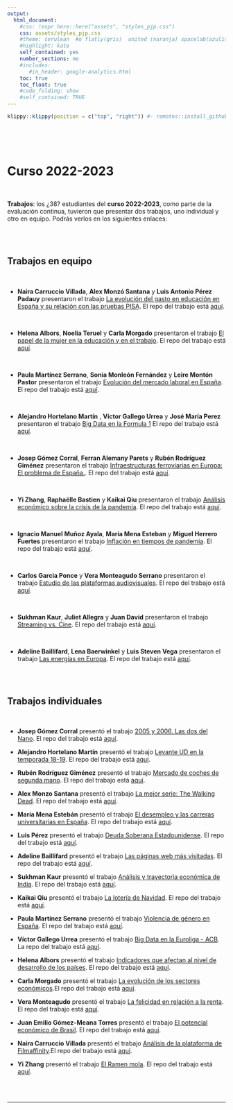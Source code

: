 ```yaml
---
output:
  html_document:
    #css: !expr here::here("assets", "styles_pjp.css") 
    css: assets/styles_pjp.css
    #theme: cerulean  #o flatly(gris)  united (naranja) spacelab(azulito) o yeti o faltly o sandstone
    #highlight: kate 
    self_contained: yes
    number_sections: no
    #includes:
       #in_header: google-analytics.html
    toc: true
    toc_float: true
    #code_folding: show
    #self_contained: TRUE
---
```


```r
klippy::klippy(position = c("top", "right")) #- remotes::install_github("rlesur/klippy")
```

<br>

<br>

# Curso 2022-2023

<br>

::: blue
**Trabajos**: los ¿38? estudiantes del **curso 2022-2023**, como parte de la evaluación continua, tuvieron que presentar dos trabajos, uno individual y otro en equipo. Podrás verlos en los siguientes enlaces:
:::

<br><br>

## Trabajos en equipo

<br>

-   **Naira Carruccio Villada**, **Alex Monzó Santana** y **Luis Antonio Pérez Padauy** presentaron el trabajo [La evolución del gasto en educación en España y su relación con las pruebas PISA](https://AlexMS77.github.io/trabajo_BigData_equipo/){target="_blank"}. El repo del trabajo está [aquí](https://github.com/AlexMS77/trabajo_BigData_equipo){target="_blank"}.

<br>

-   **Helena Albors**, **Noelia Teruel** y **Carla Morgado** presentaron el trabajo [El papel de la mujer en la educación y en el trabajo](https://carlam01.github.io/trabajo_BigData_equipo/){target="_blank"}. El repo del trabajo está [aquí](https://github.com/carlam01/trabajo_BigData_equipo){target="_blank"}.

<br>

-   **Paula Martínez Serrano**, **Sonia Monleón Fernández** y **Leire Montón Pastor** presentaron el trabajo [Evolución del mercado laboral en España](https://Soniamf.github.io/trabajo_bigData_equipo/){target="_blank"}. El repo del trabajo está [aquí](https://github.com/Soniamf/trabajo_bigData_equipo){target="_blank"}.

<br>

-   **Alejandro Hortelano Martín** , **Víctor Gallego Urrea** y **José María Perez** presentaron el trabajo [Big Data en la Formula 1](https://alexhortelano6.github.io/Big-Data-en-la-Formula-1/) El repo del trabajo está [aquí](https://github.com/alexhortelano6/Big-Data-en-la-Formula-1.git){target="_blank"}.

<br>

-   **Josep Gómez Corral**, **Ferran Alemany Parets** y **Rubén Rodríguez Giménez** presentaron el trabajo [Infraestructuras ferroviarias en Europa: El problema de España.](https://roodrigueezzz.github.io/trabajo_BigData_equipo/){target="_blank"}. El repo del trabajo está [aquí](https://github.com/roodrigueezzz/trabajo_BigData_equipo){target="_blank"}.

<br>

-   **Yi Zhang**, **Raphaëlle Bastien** y **Kaikai Qiu** presentaron el trabajo [Análisis económico sobre la crisis de la pandemia](https://yiz2001.github.io/trabajo_Bigdata_equipo/){target="_blank"}. El repo del trabajo está [aquí](https://github.com/yiz2001/trabajo_BigData_equipo){target="_blank"}.

<br>

-   **Ignacio Manuel Muñoz Ayala**, **María Mena Esteban** y **Miguel Herrero Fuertes** presentaron el trabajo [Inflación en tiempos de pandemia](https://ignacioman.github.io/trabajo_BigData_equipo/las_slides_estan.html){target="_blank"}. El repo del trabajo está [aquí](https://github.com/IgnacioMan/trabajo_BigData_equipo){target="_blank"}.

<br>

-   **Carlos Garcia Ponce** y **Vera Monteagudo Serrano** presentaron el trabajo [Estudio de las plataformas audiovisuales](https://Carlos596.github.io/trabajo_BigData_equipo/){target="_blank"}. El repo del trabajo está [aquí](https://github.com/Carlos596/trabajo_BigData_equipo){target="_blank"}.

<br>

-   **Sukhman Kaur**, **Juliet Allegra** y **Juan David** presentaron el trabajo [Streaming vs. Cine](https://kaursukhman.github.io/trabajo_BigData_equipo/){target="_blank"}. El repo del trabajo está [aquí](https://github.com/kaursukhman/trabajo_BigData_equipo){target="_blank"}.

<br>

-   **Adeline Baillifard**, **Lena Baerwinkel** y **Luis Steven Vega** presentaron el trabajo [Las energías en Europa](https://Baillifa10.github.io/trabajo_BigData_equipo/){target="_blank"}. El repo del trabajo está [aquí](https://github.com/Baillifa10/trabajo_BigData_equipo){target="_blank"}.

<br><br>

## Trabajos individuales

<br>

-   **Josep Gómez Corral** presentó el trabajo [2005 y 2006. Las dos del Nano](https://gomezz01.github.io/trabajo_BigData/){target="_blank"}. El repo del trabajo está [aquí](https://github.com/gomezz01/trabajo_BigData){target="_blank"}.

-   **Alejandro Hortelano Martín** presentó el trabajo [Levante UD en la temporada 18-19](https://alexhortelano6.github.io/Levante-UD-en-la-temporada-18-19/){target="_blank"}. El repo del trabajo está [aquí](https://github.com/alexhortelano6/Levante-UD-en-la-temporada-18-19){target="_blank"}.

-   **Rubén Rodríguez Giménez** presentó el trabajo [Mercado de coches de segunda mano](https://roodrigueezzz.github.io/trabajo_BigData/){target="_blank"}. El repo del trabajo está [aquí](https://github.com/roodrigueezzz/trabajo_BigData){target="_blank"}.

-   **Alex Monzo Santana** presentó el trabajo [La mejor serie: The Walking Dead](https://AlexMS77.github.io/trabajo_BigData/){target="_blank"}. El repo del trabajo está [aquí](https://github.com/AlexMS77/trabajo_BigData/){target="_blank"}.

-   **María Mena Estebán** presentó el trabajo [El desempleo y las carreras universitarias en España](https://mmena21.github.io/desempleo_y_carreras_universitarias/){target="_blank"}. El repo del trabajo está [aquí](https://github.com/mmena21/desempleo_y_carreras_universitarias/){target="_blank"}.

-   **Luis Pérez** presentó el trabajo [Deuda Soberana Estadounidense](https://padauy.github.io/Trabajo_BigData/){target="_blank"}. El repo del trabajo está [aquí](https://github.com/padauy/Trabajo_BigData){target="_blank"}.

-   **Adeline Baillifard** presentó el trabajo [Las páginas web más visitadas](https://Baillifa10.github.io/trabajo_BigData/){target="_blank"}. El repo del trabajo está [aquí](https://github.com/Baillifa10/trabajo_BigData){target="_blank"}.

-   **Sukhman Kaur** presentó el trabajo [Análisis y trayectoria económica de India](https://kaursukhman.github.io/trabajo_BigData/){target="_blank"}. El repo del trabajo está [aquí](https://github.com/kaursukhman/trabajo_BigData){target="_blank"}.

-   **Kaikai Qiu** presentó el trabajo [La lotería de Navidad](https://alonsoqiu.github.io/my_trabajo_BigData/){target="_blank"}. El repo del trabajo está [aquí](https://github.com/Alonsoqiu/my_trabajo_BigData){target="_blank"}.

-   **Paula Martínez Serrano** presentó el trabajo [Violencia de género en España](https://paumars3.github.io/trabajo_individual/){target="_blank"}. El repo del trabajo está [aquí](https://github.com/Paumars3/trabajo_individual){target="_blank"}.

-   **Víctor Gallego Urrea** presentó el trabajo [Big Data en la Euroliga - ACB](https://vicgau01.github.io/Trabajo_individual_V-ctor_Gallego_NBAyEuroliga_en_BigData/){target="_blank"}. La repo del trabajo está [aquí](https://github.com/vicgau01/Trabajo_individual_V-ctor_Gallego_NBAyEuroliga_en_BigData){target="_blank"}.

-   **Helena Albors** presentó el trabajo [Indicadores que afectan al nivel de desarrollo de los países](https://helenaalbors.github.io/my_trabajo_BigData/){target="_blank"}. El repo del trabajo está [aquí](https://github.com/helenaalbors/my_trabajo_BigData){target="_blank"}.

-   **Carla Morgado** presentó el trabajo [La evolución de los sectores económicos](https://carlam01.github.io/trabajo_BigData/){target="_blank"}.El repo del trabajo está [aquí](https://github.com/carlam01/trabajo_BigData){target="_blank"}.

-   **Vera Monteagudo** presentó el trabajo [La felicidad en relación a la renta](https://vemonse.github.io/trabajo_BigDataa/){target="_blank"}. El repo del trabajo está [aquí](https://github.com/vemonse/trabajo_BigDataa){target="_blank"}.

-   **Juan Emilio Gómez-Meana Torres** presentó el trabajo [El potencial económico de Brasil](https://egomez22.github.io/Trabajo_individual_bigdata/){target="_blank"}. El repo del trabajo está [aquí](https://github.com/egomez22/Trabajo_individual_bigdata){target="_blank"}.

-   **Naira Carruccio Villada** presentó el trabajo [Análisis de la plataforma de Filmaffinity](https://carru8.github.io/trabajo_BigData/){target="_blank"}.El repo del trabajo está [aquí](https://github.com/carru8/trabajo_BigData){target="_blank"}.

-   **Yi Zhang** presentó el trabajo [El Ramen mola](https://yiz2001.github.io/trabajo_BigData/){target="_blank"}. El repo del trabajo está [aquí](https://github.com/yiz2001/trabajo_BigData){target="_blank"}.

<br><br>

------------------------------------------------------------------------

::: {.tocify-extend-page data-unique="tocify-extend-page" style="height: 0;"}
:::
